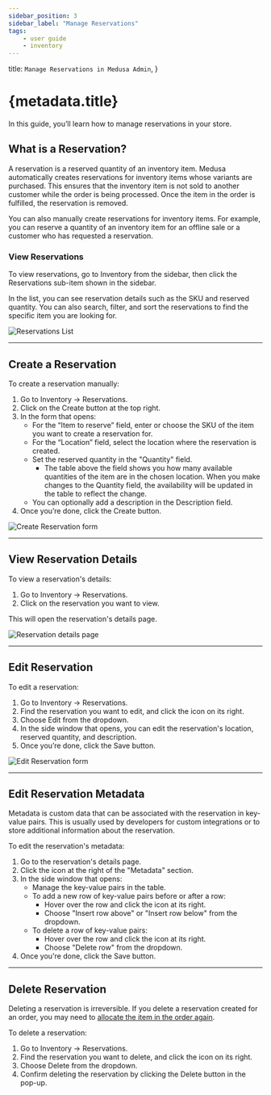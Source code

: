 ```yaml
---
sidebar_position: 3
sidebar_label: "Manage Reservations"
tags:
    - user guide
    - inventory
---
```



  title: `Manage Reservations in Medusa Admin`,
}

# {metadata.title}

In this guide, you’ll learn how to manage reservations in your store.

## What is a Reservation?

A reservation is a reserved quantity of an inventory item. Medusa automatically creates reservations for inventory items whose variants are purchased. This ensures that the inventory item is not sold to another customer while the order is being processed. Once the item in the order is fulfilled, the reservation is removed.

You can also manually create reservations for inventory items. For example, you can reserve a quantity of an inventory item for an offline sale or a customer who has requested a reservation.

### View Reservations

To view reservations, go to Inventory from the sidebar, then click the Reservations sub-item shown in the sidebar.

In the list, you can see reservation details such as the SKU and reserved quantity. You can also search, filter, and sort the reservations to find the specific item you are looking for.

![Reservations List](https://res.cloudinary.com/dza7lstvk/image/upload/v1739885485/User%20Guide/Screenshot_2025-02-18_at_3.31.14_PM_oegbl9.png)

---

## Create a Reservation

To create a reservation manually:

1. Go to Inventory → Reservations.
2. Click on the Create button at the top right.
3. In the form that opens:
    - For the “Item to reserve” field, enter or choose the SKU of the item you want to create a reservation for.
    - For the “Location” field, select the location where the reservation is created.
    - Set the reserved quantity in the "Quantity" field.
        - The table above the field shows you how many available quantities of the item are in the chosen location. When you make changes to the Quantity field, the availability will be updated in the table to reflect the change.
    - You can optionally add a description in the Description field.
4. Once you’re done, click the Create button.

![Create Reservation form](https://res.cloudinary.com/dza7lstvk/image/upload/v1739885660/User%20Guide/Screenshot_2025-02-18_at_3.34.10_PM_t472gy.png)

---

## View Reservation Details

To view a reservation's details:

1. Go to Inventory → Reservations.
2. Click on the reservation you want to view.

This will open the reservation's details page.

![Reservation details page](https://res.cloudinary.com/dza7lstvk/image/upload/v1739885829/User%20Guide/Screenshot_2025-02-18_at_3.36.57_PM_va4vsr.png)

---

## Edit Reservation

To edit a reservation:

1. Go to Inventory → Reservations.
2. Find the reservation you want to edit, and click the <InlineIcon Icon={EllipsisHorizontal} alt="three-dots" /> icon on its right.
3. Choose Edit from the dropdown.
4. In the side window that opens, you can edit the reservation's location, reserved quantity, and description.
5. Once you’re done, click the Save button.

![Edit Reservation form](https://res.cloudinary.com/dza7lstvk/image/upload/v1739884918/User%20Guide/Screenshot_2025-02-18_at_3.21.36_PM_vjp0eo.png)

---

## Edit Reservation Metadata

Metadata is custom data that can be associated with the reservation in key-value pairs. This is usually used by developers for custom integrations or to store additional information about the reservation.

To edit the reservation's metadata:

1. Go to the reservation's details page.
2. Click the <InlineIcon Icon={ArrowUpRightOnBox} alt="arrow" /> icon at the right of the "Metadata" section.
3. In the side window that opens:
    - Manage the key-value pairs in the table.
    - To add a new row of key-value pairs before or after a row:
        - Hover over the row and click the <InlineIcon Icon={EllipsisVertical} alt="three-dots" /> icon at its right.
        - Choose "Insert row above" or "Insert row below" from the dropdown.
    - To delete a row of key-value pairs:
        - Hover over the row and click the <InlineIcon Icon={EllipsisVertical} alt="three-dots" /> icon at its right.
        - Choose "Delete row" from the dropdown.
4. Once you're done, click the Save button.

---

## Delete Reservation

<Note type="warning">

Deleting a reservation is irreversible. If you delete a reservation created for an order, you may need to [allocate the item in the order again](../../orders/manage/page.mdx#allocate-order-items-manually).

</Note>

To delete a reservation:

1. Go to Inventory → Reservations.
2. Find the reservation you want to delete, and click the <InlineIcon Icon={EllipsisHorizontal} alt="three-dots" /> icon on its right.
3. Choose Delete from the dropdown.
4. Confirm deleting the reservation by clicking the Delete button in the pop-up.
